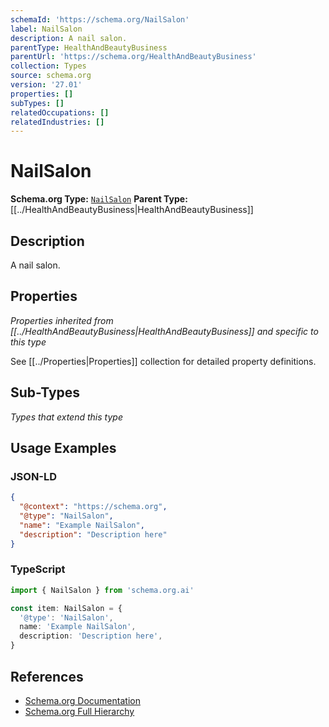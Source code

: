 ```yaml
---
schemaId: 'https://schema.org/NailSalon'
label: NailSalon
description: A nail salon.
parentType: HealthAndBeautyBusiness
parentUrl: 'https://schema.org/HealthAndBeautyBusiness'
collection: Types
source: schema.org
version: '27.01'
properties: []
subTypes: []
relatedOccupations: []
relatedIndustries: []
---
```

# NailSalon

**Schema.org Type:** [`NailSalon`](https://schema.org/NailSalon)
**Parent Type:** [[../HealthAndBeautyBusiness|HealthAndBeautyBusiness]]

## Description

A nail salon.

## Properties

*Properties inherited from [[../HealthAndBeautyBusiness|HealthAndBeautyBusiness]] and specific to this type*

See [[../Properties|Properties]] collection for detailed property definitions.

## Sub-Types

*Types that extend this type*

## Usage Examples

### JSON-LD

```json
{
  "@context": "https://schema.org",
  "@type": "NailSalon",
  "name": "Example NailSalon",
  "description": "Description here"
}
```

### TypeScript

```typescript
import { NailSalon } from 'schema.org.ai'

const item: NailSalon = {
  '@type': 'NailSalon',
  name: 'Example NailSalon',
  description: 'Description here',
}
```

## References

- [Schema.org Documentation](https://schema.org/NailSalon)
- [Schema.org Full Hierarchy](https://schema.org/docs/full.html)
